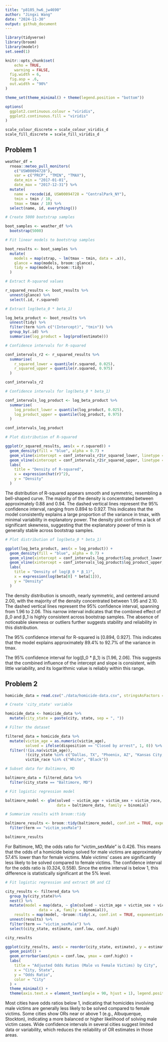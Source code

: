 ```yaml
---
title: "p8105_hw6_jw4690"
author: "Jingxi Wang"
date: "2024-11-30"
output: github_document
---
```


```r
library(tidyverse)
library(broom)
library(modelr)
set.seed(1)

knitr::opts_chunk$set(
	echo = TRUE,
	warning = FALSE,
  fig.width = 6,
  fig.asp = .6,
  out.width = "90%"
)

theme_set(theme_minimal() + theme(legend.position = "bottom"))

options(
  ggplot2.continuous.colour = "viridis",
  ggplot2.continuous.fill = "viridis"
)

scale_colour_discrete = scale_colour_viridis_d
scale_fill_discrete = scale_fill_viridis_d
```

## Problem 1

```r
weather_df = 
  rnoaa::meteo_pull_monitors(
    c("USW00094728"),
    var = c("PRCP", "TMIN", "TMAX"), 
    date_min = "2017-01-01",
    date_max = "2017-12-31") %>%
  mutate(
    name = recode(id, USW00094728 = "CentralPark_NY"),
    tmin = tmin / 10,
    tmax = tmax / 10) %>%
  select(name, id, everything())
```

```r
# Create 5000 bootstrap samples

boot_samples <- weather_df %>%
  bootstrap(5000)

# Fit linear models to bootstrap samples

boot_results <- boot_samples %>%
  mutate(
    models = map(strap, ~ lm(tmax ~ tmin, data = .x)), 
    glance = map(models, broom::glance), 
    tidy = map(models, broom::tidy)
  )

# Extract R-squared values

r_squared_results <- boot_results %>%
  unnest(glance) %>%
  select(.id, r.squared)

# Extract log(beta_0 * beta_1)

log_beta_product <- boot_results %>%
  unnest(tidy) %>%
  filter(term %in% c("(Intercept)", "tmin")) %>%
  group_by(.id) %>%
  summarise(log_product = log(prod(estimate)))
```

```r
# Confidence intervals for R-squared

conf_intervals_r2 <- r_squared_results %>%
  summarise(
    r_squared_lower = quantile(r.squared, 0.025),
    r_squared_upper = quantile(r.squared, 0.975)
  )

conf_intervals_r2

# Confidence intervals for log(beta_0 * beta_1)

conf_intervals_log_product <- log_beta_product %>%
  summarise(
    log_product_lower = quantile(log_product, 0.025),
    log_product_upper = quantile(log_product, 0.975)
  )

conf_intervals_log_product
```

```r
# Plot distribution of R-squared

ggplot(r_squared_results, aes(x = r.squared)) +
  geom_density(fill = "blue", alpha = 0.7) +
  geom_vline(xintercept = conf_intervals_r2$r_squared_lower, linetype = "dashed") +
  geom_vline(xintercept = conf_intervals_r2$r_squared_upper, linetype = "dashed") +
  labs(
    title = "Density of R-squared",
    x = expression(hat(r)^2),
    y = "Density"
  )
```

The distribution of R-squared appears smooth and symmetric, resembling a bell-shaped curve. The majority of the density is concentrated between approximately 0.88 and 0.94. The dashed vertical lines represent the 95% confidence interval, ranging from 0.894 to 0.927. This indicates that the model consistently explains a large proportion of the variance in tmax, with minimal variability in explanatory power. The density plot confirms a lack of significant skewness, suggesting that the explanatory power of tmin is generally stable across bootstrap samples.

```r
# Plot distribution of log(beta_0 * beta_1)

ggplot(log_beta_product, aes(x = log_product)) +
  geom_density(fill = "blue", alpha = 0.7) +
  geom_vline(xintercept = conf_intervals_log_product$log_product_lower, linetype = "dashed") +
  geom_vline(xintercept = conf_intervals_log_product$log_product_upper, linetype = "dashed") +
  labs(
    title = "Density of log(β_0 * β_1)",
    x = expression(log(beta[0] * beta[1])),
    y = "Density"
  )
```

The density distribution is smooth, nearly symmetric, and centered around 2.00, with the majority of the density concentrated between 1.95 and 2.10. The dashed vertical lines represent the 95% confidence interval, spanning from 1.96 to 2.06. This narrow interval indicates that the combined effect of β_0 and β_1 is highly consistent across bootstrap samples. The absence of noticeable skewness or outliers further suggests stability and reliability in this distribution.

The 95% confidence interval for R-squared is [0.894, 0.927]. This indicates that the model explains approximately 89.4% to 92.7% of the variance in tmax.

The 95% confidence interval for log(β_0 * β_1) is [1.96, 2.06]. This suggests that the combined influence of the intercept and slope is consistent, with little variability, and its logarithmic value is reliably within this range.

## Problem 2

```r
homicide_data = read.csv("./data/homicide-data.csv", stringsAsFactors = FALSE)

# Create 'city_state' variable

homicide_data <- homicide_data %>%
  mutate(city_state = paste(city, state, sep = ", "))

# Filter the dataset

filtered_data = homicide_data %>%
  mutate(victim_age = as.numeric(victim_age),
         solved = ifelse(disposition == "Closed by arrest", 1, 0)) %>%
  filter(!(is.na(victim_age)),
         !(city_state %in% c("Dallas, TX", "Phoenix, AZ", "Kansas City, MO", "Tulsa, AL")),
         victim_race %in% c("White", "Black"))
```

```r
# Subset data for Baltimore, MD

baltimore_data = filtered_data %>%
  filter(city_state == "Baltimore, MD")

# Fit logistic regression model

baltimore_model <- glm(solved ~ victim_age + victim_sex + victim_race,
                       data = baltimore_data, family = binomial)

# Summarize results with broom::tidy

baltimore_results <- broom::tidy(baltimore_model, conf.int = TRUE, exponentiate = TRUE) %>%
  filter(term == "victim_sexMale")

baltimore_results
```

For Baltimore, MD, the odds ratio for "victim_sexMale" is 0.426. This means that the odds of a homicide being solved for male victims are approximately 57.4% lower than for female victims. Male victims' cases are significantly less likely to be solved compared to female victims. The confidence interval for the odds ratio is (0.324, 0.558). Since the entire interval is below 1, this difference is statistically significant at the 5% level.

```r
# Fit logistic regression and extract OR and CI

city_results <- filtered_data %>%
  group_by(city_state)%>%
  nest() %>%
  mutate(model = map(data, ~ glm(solved ~ victim_age + victim_sex + victim_race, 
               data = .x, family = binomial)),
    results = map(model, ~broom::tidy(.x, conf.int = TRUE, exponentiate = TRUE))) %>%
  unnest(results) %>%
  filter(term == "victim_sexMale") %>%
  select(city_state, estimate, conf.low, conf.high)

city_results
```

```r
ggplot(city_results, aes(x = reorder(city_state, estimate), y = estimate, color = city_state)) +
  geom_point() +
  geom_errorbar(aes(ymin = conf.low, ymax = conf.high)) +
  labs(
    title = "Adjusted Odds Ratios (Male vs Female Victims) by City",
    x = "City, State",
    y = "Odds Ratio",
    color = "City"
  ) +
  theme_minimal() +
  theme(axis.text.x = element_text(angle = 90, hjust = 1), legend.position = "none")
```

Most cities have odds ratios below 1, indicating that homicides involving male victims are generally less likely to be solved compared to female victims. Some cities show ORs near or above 1 (e.g., Albuquerque, Stockton), indicating a more balanced or higher likelihood of solving male victim cases. Wide confidence intervals in several cities suggest limited data or variability, which reduces the reliability of OR estimates in those areas. 
